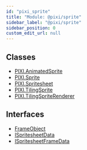 ```yaml
---
id: "pixi_sprite"
title: "Module: @pixi/sprite"
sidebar_label: "@pixi/sprite"
sidebar_position: 0
custom_edit_url: null
---
```

## Classes
* [PIXI.AnimatedSprite](../classes/PIXI.AnimatedSprite.pixi_sprite_animated)
* [PIXI.Sprite](../classes/PIXI.Sprite.pixi_sprite)
* [PIXI.Spritesheet](../classes/PIXI.Spritesheet.pixi_spritesheet)
* [PIXI.TilingSprite](../classes/PIXI.TilingSprite.pixi_sprite_tiling)
* [PIXI.TilingSpriteRenderer](../classes/PIXI.TilingSpriteRenderer.pixi_sprite_tiling)
## Interfaces
* [FrameObject](../interfaces/FrameObject.pixi_sprite_animated)
* [ISpritesheetData](../interfaces/ISpritesheetData.pixi_spritesheet)
* [ISpritesheetFrameData](../interfaces/ISpritesheetFrameData.pixi_spritesheet)

    